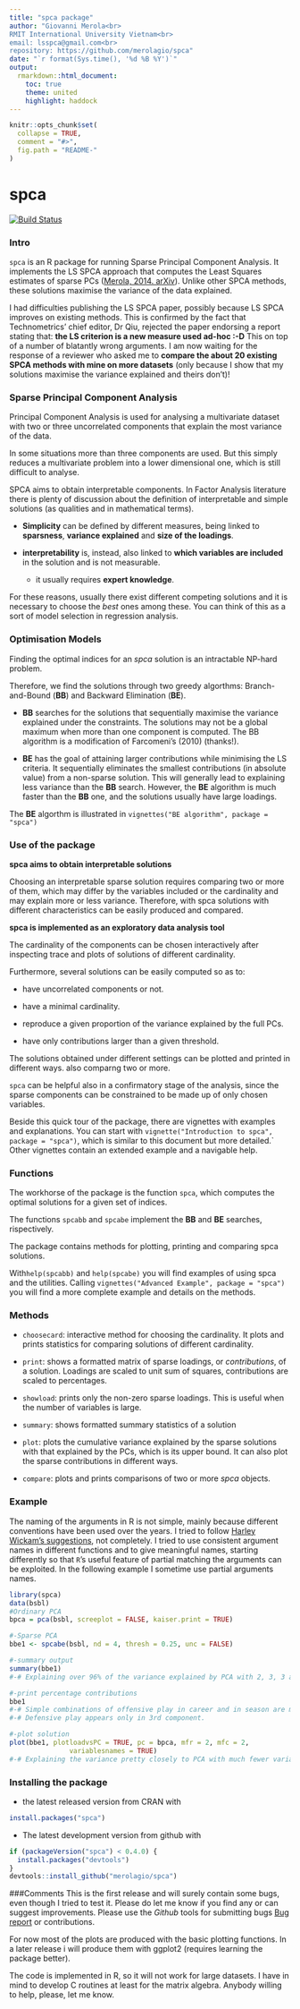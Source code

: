 ```yaml
---
title: "spca package"
author: "Giovanni Merola<br>
RMIT International University Vietnam<br>
email: lsspca@gmail.com<br>
repository: https://github.com/merolagio/spca"
date: "`r format(Sys.time(), '%d %B %Y')`"
output:
  rmarkdown::html_document:
    toc: true
    theme: united
    highlight: haddock
---
```



```r
knitr::opts_chunk$set(
  collapse = TRUE,
  comment = "#>",
  fig.path = "README-"
)
```

# spca  

[![Build Status](https://travis-ci.org/merolagio/spca.png?branch=master)](https://travis-ci.org/merolagio/spca)



<!-- README.md is generated from README.Rmd. Please edit that file -->  


### Intro  
`spca` is an R package for running Sparse Principal Component Analysis. It implements the LS SPCA approach that computes the Least Squares estimates of sparse PCs ([Merola, 2014. arXiv](http://arxiv.org/abs/1406.1381 "Pre-print")). Unlike other SPCA methods, these solutions maximise the variance of the data explained. 


I had difficulties publishing the LS SPCA paper, possibly because LS SPCA improves on existing methods. This is confirmed by the fact that Technometrics' chief editor, Dr Qiu, rejected the paper endorsing a report stating that: **the LS criterion is a new measure used ad-hoc  :-D** This on top of a number of blatantly wrong arguments.  I am now waiting for the response of a reviewer who asked me to **compare the about 20 existing SPCA methods with mine on more datasets** (only because I show that my solutions maximise the variance explained and theirs don't)!    

### Sparse Principal Component Analysis
Principal Component Analysis is used for analysing a multivariate dataset with two or three uncorrelated components that explain the most variance of the data. 

In some situations more than three components are used. But this simply reduces a multivariate problem into a lower dimensional one, which is still difficult to analyse.

SPCA aims to obtain interpretable components.  In Factor Analysis literature there is plenty of discussion about the  definition of interpretable and simple solutions (as qualities and in mathematical terms).

* **Simplicity** can be defined by different measures, being linked to **sparsness**, **variance explained** and **size of the loadings**. 

* **interpretability** is, instead, also linked to **which variables are included** in the solution  and is not measurable.
    * it usually requires **expert knowledge**.

For these reasons, usually there exist different competing solutions and it is necessary to choose the *best* ones among these. You can think of this as a sort of model selection in regression analysis.

### Optimisation Models  
Finding the optimal indices for an *spca* solution is an intractable NP-hard problem.  

Therefore, we find the solutions through two greedy algorthms: Branch-and-Bound (**BB**) and Backward Elimination (**BE**).

* **BB** searches for the solutions that sequentially maximise the variance explained under the constraints. The solutions may not be a global maximum when more than one component is computed. The BB algorithm is a modification of Farcomeni's (2010) (thanks!).

* **BE** has the goal of attaining larger contributions while minimising the LS criteria. It sequentially eliminates the smallest contributions (in absolute value) from a non-sparse solution. This will generally lead to explaining less variance than the **BB** search. However, the **BE** algorithm is much faster than the **BB** one, and the solutions usually have large loadings.

The **BE** algorthm is illustrated in `vignettes("BE algorithm", package = "spca")`

### Use of the package

**spca aims to obtain interpretable solutions**

Choosing an interpretable sparse solution requires comparing two or more of them, which may differ by the variables included or the cardinality and may explain more or less variance. Therefore, with spca solutions with different characteristics can be easily produced and compared. 

**spca is implemented as an exploratory data analysis tool** 

The cardinality of the components can be chosen interactively after inspecting trace and plots of solutions of different cardinality.

Furthermore, several solutions can be easily computed so as to:

* have uncorrelated components or not.

* have a minimal cardinality. 

* reproduce a given proportion of the variance explained by the full PCs. 

* have only contributions larger than a given threshold.

The solutions obtained under different settings can be plotted and printed in different ways. also comparng two or more.

`spca` can be helpful also in a confirmatory stage of the analysis, since the sparse components can be constrained to be made up of only chosen variables.

Beside this quick tour of the package, there are vignettes with examples and explanations. You can start with `vignette("Introduction to spca", package = "spca")`, which is similar to this document but more detailed.` Other vignettes contain an extended example and a navigable help. 

### Functions
The workhorse of the package is the function `spca`, which computes the optimal solutions for a given set of indices.

The functions `spcabb` and `spcabe` implement the **BB** and **BE** searches, rispectively.

The package contains methods for plotting, printing and comparing spca solutions.

With`help(spcabb)` and `help(spcabe)` you will find examples of using spca and the utilities. Calling `vignettes("Advanced Example", package = "spca")` you will find a more complete example and details on the methods.

### Methods

- `choosecard`: interactive method for choosing the cardinality. It plots and prints statistics for comparing solutions of different cardinality.

- `print`: shows a formatted matrix of sparse loadings, or *contributions*, of a solution. Loadings are scaled to unit sum of squares, contributions are scaled to percentages.

- `showload`: prints only the non-zero sparse loadings. This is useful when the number of variables is large.

- `summary`: shows formatted summary statistics of a solution

- `plot`: plots the cumulative variance explained by the sparse solutions with that explained by the PCs, which is its upper bound. It can also plot the sparse contributions in different ways.

- `compare`: plots and prints comparisons of two or more *spca* objects.

### Example

The naming of the arguments in R is not simple, mainly because different conventions have been used over the years. I tried to follow [Harley Wickam's suggestions](http://r-pkgs.had.co.nz/style.html), not completely. I tried to use consistent argument names in different functions and to give meaningful names, starting differently so that `R`'s useful feature of partial matching the arguments can be exploited. In the following example I sometime use partial arguments names.

```r
library(spca)
data(bsbl)
#Ordinary PCA
bpca = pca(bsbl, screeplot = FALSE, kaiser.print = TRUE)

#-Sparse PCA
bbe1 <- spcabe(bsbl, nd = 4, thresh = 0.25, unc = FALSE)

#-summary output
summary(bbe1) 
#-# Explaining over 96% of the variance explained by PCA with 2, 3, 3 and 1 variables.

#-print percentage contributions
bbe1
#-# Simple combinations of offensive play in career and in season are most important.
#-# Defensive play appears only in 3rd component.

#-plot solution
plot(bbe1, plotloadvsPC = TRUE, pc = bpca, mfr = 2, mfc = 2, 
               variablesnames = TRUE)
#-# Explaining the variance pretty closely to PCA with much fewer variables.
```


### Installing the package

* the latest released version from CRAN with

```R
install.packages("spca")
````

* The latest development version from github with

```R
if (packageVersion("spca") < 0.4.0) {
  install.packages("devtools")
}
devtools::install_github("merolagio/spca")
```

###Comments
This is the first release and will surely contain some bugs, even though I tried to test it. Please do let me know if you find any or can suggest improvements. Please use the *Github* tools for submitting bugs [Bug report](https://github.com/merolagio/spca/issues/new ) or contributions.

For now most of the plots are produced with the basic plotting functions. In a later release i will produce them with ggplot2 (requires learning the package better).

The code is implemented in R, so it will not work for large datasets. 
I have in mind to develop C routines at least for the matrix algebra. Anybody willing to help, please, let me know. 
